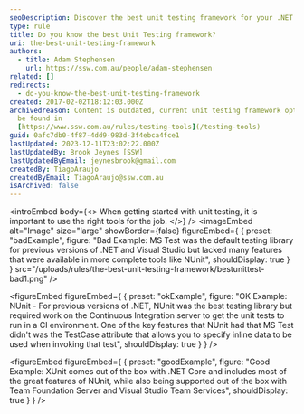```yaml
---
seoDescription: Discover the best unit testing framework for your .NET project and streamline your testing process with XUnit, a popular choice among developers.
type: rule
title: Do you know the best Unit Testing framework?
uri: the-best-unit-testing-framework
authors:
  - title: Adam Stephensen
    url: https://ssw.com.au/people/adam-stephensen
related: []
redirects:
  - do-you-know-the-best-unit-testing-framework
created: 2017-02-02T18:12:03.000Z
archivedreason: Content is outdated, current unit testing framework options can
  be found in
  [https://www.ssw.com.au/rules/testing-tools](/testing-tools)
guid: 0afc7db0-4f87-4dd9-983d-3f4ebca4fce1
lastUpdated: 2023-12-11T23:02:22.000Z
lastUpdatedBy: Brook Jeynes [SSW]
lastUpdatedByEmail: jeynesbrook@gmail.com
createdBy: TiagoAraujo
createdByEmail: TiagoAraujo@ssw.com.au
isArchived: false
---
```


<introEmbed
  body={<>
When getting started with unit testing, it is important to use the right tools for the job.
  </>}
/>
<imageEmbed
  alt="Image"
  size="large"
  showBorder={false}
  figureEmbed={ {
    preset: "badExample",
    figure: "Bad Example: MS Test was the default testing library for previous versions of .NET and Visual Studio but lacked many features that were available in more complete tools like NUnit",
    shouldDisplay: true
  } }
  src="/uploads/rules/the-best-unit-testing-framework/bestunittest-bad1.png"
/>

<figureEmbed figureEmbed={ {
  preset: "okExample",
  figure: "OK Example: NUnit - For previous versions of .NET, NUnit was the best testing library but required work on the Continuous Integration server to get the unit tests to run in a CI environment. One of the key features that NUnit had that MS Test didn't was the TestCase attribute that allows you to specify inline data to be used when invoking that test",
  shouldDisplay: true
} } />


<figureEmbed figureEmbed={ {
  preset: "goodExample",
  figure: "Good Example: XUnit comes out of the box with .NET Core and includes most of the great features of NUnit, while also being supported out of the box with Team Foundation Server and Visual Studio Team Services",
  shouldDisplay: true
} } />
